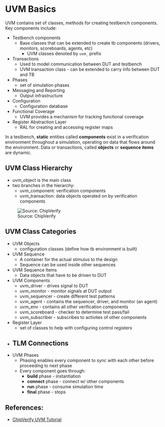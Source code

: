 # UVM Basics

UVM contains set of classes, methods for creating testbench components. Key components include:

- Testbench components
  - Base classes that can be extended to create tb components (drivers, monitors, scoreboards, agents, etc)
    - UVM classes denoted by `uvm_` prefix 
- Transactions
  - Used to model communication between DUT and testbench
  - UVM transaction class - can be extended to carry info between DUT and TB
- Phases
  - set of simulation phases
- Messaging and Reporting
  - Output infrastructure
- Configuration
  - Configuration database
- Functional Coverage
  - UVM provides a mechanism for tracking functional coverage
- Register Abstraction Layer
  - RAL for creating and accessing register maps

In a testbench, **static** entities called **components** exist in a verification environment throughout a simulation, operating on data that flows around the environment. Data or transactions, called **objects** or **sequence items** are dynamic.


## UVM Class Hierarchy

- uvm_object is the main class
- two branches in the hierarchy:
  - uvm_component: verification components
  - uvm_transaction: data objects operated on by verification components

![Source: ChipVerify](images/uvm-basic/uvm-class-hier.png)

## UVM Class Categories

- UVM Objects
  - configuration classes (define how tb environment is built)
- UVM Sequence
  - A container for the actual stimulus to the design
  - Sequence can be used inside other sequences
- UVM Sequence Items
  - Data objects that have to be driven to DUT
- UVM Components
  - uvm_driver - drives signal to DUT
  - uvm_monitor - monitor signals at DUT output
  - uvm_sequencer - create different test patterns
  - uvm_agent - contains the sequencer, driver, and monitor (an agent)
  - uvm_env - contains all other verification components
  - uvm_scoreboard - checker to determine test pass/fail
  - uvm_subscriber - subscribes to activites of other components
- Register Layer
  - set of classes to help with configuring control registers
- TLM Connections
  - 
- UVM Phases
  - Phasing enables every component to sync with each other before proceeding to next phase
  - Every component goes through:
    - **build** phase - instantiation
    - **connect** phase - connect w/ other components
    - **run** phase - consume simulation time
    - **final** phase - stops



## References:

- [ChipVerify UVM Tutorial](https://www.chipverify.com/tutorials/uvm)